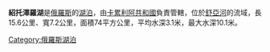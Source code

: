 '''紹托澤羅湖'''是[[俄羅斯|俄羅斯]]的[[湖泊|湖泊]]，由[[卡累利阿共和國|卡累利阿共和國]]負責管轄，位於[[舒亞河_(卡累利阿共和國)|舒亞河]]的流域，長15.6公里、寬7.2公里，面積74平方公里，平均水深3.1米，最大水深10.1米。

{{Russia-geo-stub}}
[[Category:俄羅斯湖泊|Category:俄羅斯湖泊]]
